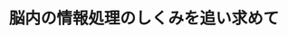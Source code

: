 ﻿---
title: "脳内の情報処理のしくみを追い求めて"
category: "情報理工学院"
vol: "11"
interviewee: "武者 利光 "
url: ""
tags: []
pdf: "11-3.pdf"
facephoto: ""
career: ""
preface: "武者教授といえば「1/f ゆらぎ」に関する研究の世界的権威であるということは、その気さくなお人柄ともども知っている人も多いと思う。その武者教授が人間の脳に関する大変面白い研究をされていることを最近知った。そして今回教授のを訪れる機会を得、いま研究を進めておられる「脳内信号の追跡」のお話や1/f ゆらぎ発生のメカニズムのこと、さらに教授の研究に対するお考えなど、さまざまなことをお伺いすることができた。"
---
